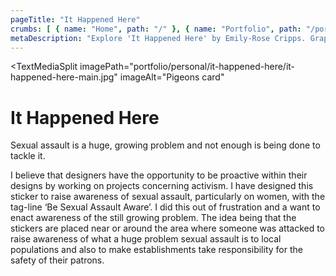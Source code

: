 ```yaml
---
pageTitle: "It Happened Here"
crumbs: [ { name: "Home", path: "/" }, { name: "Portfolio", path: "/portfolio" }, { name: "Personal Projects", path: "/portfolio/personal" }, { name: "It Happened Here", path: "/portfolio/personal/it-happened-here" } ]
metaDescription: "Explore 'It Happened Here' by Emily-Rose Cripps. Graphic designer based in Oxford, UK. Book-making, exhibition design and more."
---
```


<TextMediaSplit
    imagePath="portfolio/personal/it-happened-here/it-happened-here-main.jpg"
    imageAlt="Pigeons card"
>

# It Happened Here

Sexual assault is a huge, growing problem and not enough is being done to tackle it.

I believe that designers have the opportunity to be proactive within their designs by working on projects concerning activism. I have designed this sticker to raise awareness of sexual assault, particularly on women, with the tag-line ‘Be Sexual Assault Aware’. I did this out of frustration and a want to enact awareness of the still growing problem. The idea being that the stickers are placed near or around the area where someone was attacked to raise awareness of what a huge problem sexual assault is to local populations and also to make establishments take responsibility for the safety of their patrons. 

</TextMediaSplit>

<ImageBar imagesDirectory="portfolio/personal/it-happened-here/lightbox" />